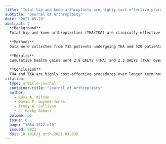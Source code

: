 ```yaml
---
title: "Total hip and knee arthroplasty are highly cost-effective procedures: The importance of duration of follow-up"
subtitle: "Journal of Arthroplasty"
date: "2021-05-20"
abstract: |
  **Background**
  Total hip and knee arthroplasties (THA/TKA) are clinically effective but high cost procedures. The aim of this study is to perform a cost-effectiveness analysis of THA and TKA in the New Zealand (NZ) healthcare system.
  
  **Methods**
  Data were collected from 713 patients undergoing THA and 520 patients undergoing TKA at our local public hospital. SF-6D utility values were obtained from participants preoperatively and 1-year postoperatively, and deaths and any revision surgeries from patient records and the New Zealand Joint Registry at minimum 8-year follow-up. A continuous-time state-transition simulation model was used to estimate costs and health gains to 15 years. Quality-adjusted life years (QALYs), treatment costs, and incremental cost-effectiveness ratios (ICERs) were calculated to determine cost effectiveness. ICERs below NZ gross domestic product (GDP; NZ$60 600) and 0.5 times GDP per capita were considered “cost effective” and “highly cost effective” respectively.
  
  **Results**
  Cumulative health gains were 2.8 QALYs (THA) and 2.3 QALYs (TKA) over 15 years. Cost effectiveness improved from ICERs of NZ$74,400 (THA) and NZ$93,000 (TKA) at 1 year to NZ$6000 (THA) and NZ$7500 (TKA) at 15 years. THA and TKA were cost effective after 2 years and highly cost effective after 3 years. QALY gains and cost effectiveness were greater in patients with worse preoperative functional status and younger age.
  
  **Conclusion**
  THA and TKA are highly cost-effective procedures over longer term horizons. Although preoperative status and age were associated with cost effectiveness, both THA and TKA remained cost effective in patients with less severe preoperative scores and older ages.
citation: 
  type: article-journal
  container-title: "Journal of Arthroplasty"
  author:
    - Ross A. Wilson
    - David P. Gwynne-Jones
    - Trudy A. Sullivan
    - J. Haxby Abbott
  volume: 36
  issue: 6
  page: "1864-1872.e10"
  issued: 2021
  doi: 10.1016/j.arth.2021.01.038
---
```


